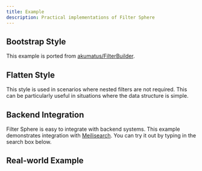 ```yaml
---
title: Example
description: Practical implementations of Filter Sphere
---
```



## Bootstrap Style

This example is ported from [akumatus/FilterBuilder](https://github.com/akumatus/FilterBuilder).


<div className="not-content" style={{ marginTop: "1rem" }}>
  <AdvancedFilter client:load />
</div>
<SourceCodeCard path="~/components/examples/akumatus-filter-builder.tsx" />

## Flatten Style

This style is used in scenarios where nested filters are not required. This can be particularly useful in situations where the data structure is simple.


<div className="not-content" style={{ marginTop: "1rem" }}>
  <FlattenFilter client:load />
</div>
<SourceCodeCard path="~/components/examples/flatten-filter-builder.tsx" />

## Backend Integration

Filter Sphere is easy to integrate with backend systems. This example demonstrates integration with [Meilisearch](https://www.meilisearch.com/). You can try it out by typing in the search box below.


<div className="not-content" style={{ marginTop: "1rem" }}>
  <NeoFilter client:load />
</div>
<SourceCodeCard path="~/components/examples/neo-uglysearch/index.tsx" />

## Real-world Example


<ShowcaseSites />
